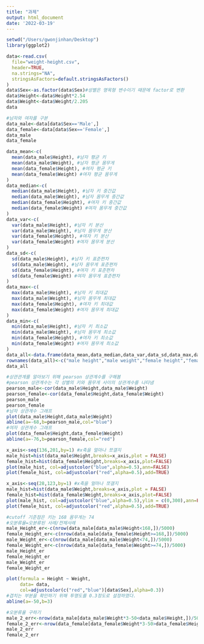 ```yaml
---
title: "과제"
output: html_document
date: '2022-03-19'
---
```


```r
setwd("/Users/gwonjinhan/Desktop")
library(ggplot2)
```

```r
data<-read.csv(
  file="weight-height.csv",          
  header=TRUE,  
  na.strings="NA",
  stringsAsFactors=default.stringsAsFactors() 
)
data$Sex<-as.factor(data$Sex)#성별은 명목형 변수이기 때문에 factor로 변환
data$Height<-data$Height*2.54
data$Weight<-data$Weight/2.205
data
```

```r
#남자와 여자를 구분
data_male<-data[data$Sex=='Male',]
data_female<-data[data$Sex=='Female',]
data_male
data_female
```

```r
data_mean<-c(
  mean(data_male$Height), #남자 평균 키
  mean(data_male$Weight), #남자 평균 몸무게
  mean(data_female$Height), #여자 평균 키
  mean(data_female$Weight) #여자 평균 몸무게
)
data_median<-c(
  median(data_male$Height), #남자 키 중간값
  median(data_male$Weight), #남자 몸무게 중간값
  median(data_female$Height), #여자 키 중간값
  median(data_female$Weight) #여자 몸무게 중간값
)
data_var<-c(
  var(data_male$Height), #남자 키 분산
  var(data_male$Weight), #남자 몸무게 분산
  var(data_female$Height), #여자 키 분산
  var(data_female$Weight) #여자 몸무게 분산
)
data_sd<-c(
  sd(data_male$Height), #남자 키 표준편차
  sd(data_male$Weight), #남자 몸무게 표준편차
  sd(data_female$Height), #여자 키 표준편차
  sd(data_female$Weight) #여자 몸무게 표준편차
)
data_max<-c(
  max(data_male$Height), #남자 키 최대값
  max(data_male$Weight), #남자 몸무게 최대값
  max(data_female$Height), #여자 키 최대값
  max(data_female$Weight) #여자 몸무게 최대값
)
data_min<-c(
  min(data_male$Height), #남자 키 최소값
  min(data_male$Weight), #남자 몸무게 최소값
  min(data_female$Height), #여자 키 최소값
  min(data_female$Weight) #여자 몸무게 최소값
)
data_all<-data.frame(data_mean,data_median,data_var,data_sd,data_max,data_min)
rownames(data_all)<-c("male height","male weight","female height","female weight")
data_all
```

```r
#상관관계를 알아보기 위해 pearson 상관계수를 구해봄
#pearson 상관계수는 각 성별의 키와 몸무게 사이의 상관계수를 나타냄
pearson_male<-cor(data_male$Height,data_male$Weight)
pearson_female<-cor(data_female$Height,data_female$Weight)
pearson_male
pearson_female
#남자 상관계수 그래프
plot(data_male$Height,data_male$Weight)
abline(a=-68,b=pearson_male,col="blue")
#여자 상관계수 그래프
plot(data_female$Height,data_female$Weight)
abline(a=-76,b=pearson_female,col="red")
```

```r
x_axis<-seq(136,201,by=1) #x축을 얼마나 쪼갤지
male_hist=hist(data_male$Height,breaks=x_axis,plot = FALSE)
female_hist=hist(data_female$Height,breaks=x_axis,plot=FALSE)
plot(male_hist, col=adjustcolor("blue",alpha=0.5),ann=FALSE)
plot(female_hist, col=adjustcolor("red",alpha=0.5),add=TRUE)

```

```r
x_axis<-seq(28,123,by=1) #x축을 얼마나 쪼갤지
male_hist=hist(data_male$Weight,breaks=x_axis,plot = FALSE)
female_hist=hist(data_female$Weight,breaks=x_axis,plot=FALSE)
plot(male_hist, col=adjustcolor("blue",alpha=0.5),ylim = c(0,300),ann=FALSE)
plot(female_hist, col=adjustcolor("red",alpha=0.5),add=TRUE)
```

```r
#cutoff 기준점은 키는 168 몸무게는 74
#오분류율=오분류된 사례/전체사례
male_Height_er<-c(nrow(data_male[data_male$Height<168,])/5000)
female_Height_er<-c(nrow(data_male[data_female$Height>=168,])/5000)
male_Weight_er<-c(nrow(data_male[data_male$Weight<74,])/5000)
female_Weight_er<-c(nrow(data_male[data_female$Weight>=74,])/5000)
male_Height_er
female_Height_er
male_Weight_er
female_Weight_er

```

```r
plot(formula = Height ~ Weight,
     data= data,
     col=adjustcolor(c("red","blue")[data$Sex],alpha=0.3))
#겹치는 부분을 확인하기 위해 투명도를 0.3정도로 설정하였다.
abline(a=-50,b=3)

```

```r
#오분류율 구하기
male_2_err<-nrow(data_male[data_male$Weight*3-50<data_male$Height,])/5000
female_2_err<-nrow(data_female[data_female$Weight*3-50>data_female$Height,])/5000
male_2_err
female_2_err
```

